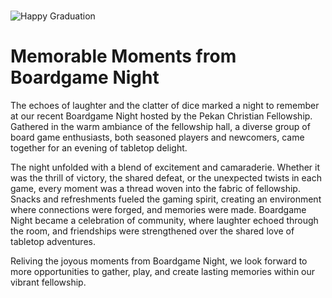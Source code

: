 
<BackButton />

<br /><br /><br /> 

<div style={{ textAlign: 'center' }}>
  <img src="/blogs/boardgame.jpg" alt="Happy Graduation" style={{ maxWidth: '100%', height: 'auto' }} />
</div>

# Memorable Moments from Boardgame Night

The echoes of laughter and the clatter of dice marked a night to remember at our recent Boardgame Night hosted by the Pekan Christian Fellowship. Gathered in the warm ambiance of the fellowship hall, a diverse group of board game enthusiasts, both seasoned players and newcomers, came together for an evening of tabletop delight.

The night unfolded with a blend of excitement and camaraderie. Whether it was the thrill of victory, the shared defeat, or the unexpected twists in each game, every moment was a thread woven into the fabric of fellowship. Snacks and refreshments fueled the gaming spirit, creating an environment where connections were forged, and memories were made. Boardgame Night became a celebration of community, where laughter echoed through the room, and friendships were strengthened over the shared love of tabletop adventures.

Reliving the joyous moments from Boardgame Night, we look forward to more opportunities to gather, play, and create lasting memories within our vibrant fellowship.
